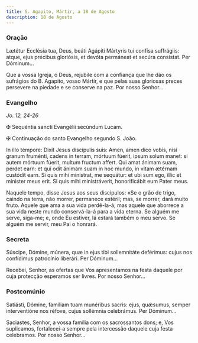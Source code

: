 ```yaml
---
title: S. Agapito, Mártir, a 18 de Agosto
description: 18 de Agosto
---
```


### Oração

<div class="side-by-side not-content">

Lætétur Ecclésia tua, Deus, beáti Agápiti Mártyris tui confísa suffrágiis: atque, ejus précibus gloriósis, et devóta permáneat et secúra consístat. Per Dóminum...

Que a vossa Igreja, ó Deus, rejubile com a confiança que lhe dão os sufrágios do B. Agapito, vosso Mártir, e que pelas suas gloriosas preces persevere na piedade e se conserve na paz. Por nosso Senhor...

</div>

### Evangelho

<em>Jo. 12, 24-26</em>

<div class="side-by-side not-content">

<span class="cross text-red-500">✠</span> Sequéntia sancti Evangélii secúndum Lucam.

<span class="cross text-red-500">✠</span> Continuação do santo Evangelho segundo S. João.

In illo témpore: Dixit Jesus discípulis suis: Amen, amen dico vobis, nisi granum fruménti, cadens in terram, mórtuum fúerit, ipsum solum manet: si autem mórtuum fúerit, multum fructum affert. Qui amat ánimam suam, perdet earn: et qui odit ánimam suam in hoc mundo, in vitam ætérnam custódit earn. Si quis mihi minístrat, me sequátur: et ubi sum ego, illic et minister meus erit. Si quis mihi ministráverit, honorificábit eum Pater meus.

Naquele tempo, disse Jesus aos seus discípulos: «Se o grão de trigo, caindo na terra, não morrer, permanece estéril; mas, se morrer, dará muito fruto. Aquele que ama a sua vida perdê-la-á; mas aquele que aborrece a sua vida neste mundo conservá-la-á para a vida eterna. Se alguém me serve, siga-me; e, onde Eu estiver, lá estará também o meu servo. Se alguém me servir, meu Pai o honrará.

</div>

### Secreta

<div class="side-by-side not-content">

Súscipe, Dómine, múnera, quæ in ejus tibi sollemnitáte deférimus: cujus nos confídimus patrocínio liberári. Per Dóminum...

Recebei, Senhor, as ofertas que Vos apresentamos na festa daquele por cuja protecção esperamos ser livres. Por nosso Senhor...

</div>

### Postcomúnio

<div class="side-by-side not-content">

Satiásti, Dómine, famíliam tuam munéribus sacris: ejus, quǽsumus, semper interventióne nos réfove, cujus sollémnia celebrámus. Per Dóminum...

Saciastes, Senhor, a vossa família com os sacrossantos dons; e, Vos suplicamos, fortalecei-a sempre pela intercessão daquele cuja festa celebramos. Por nosso Senhor...

</div>
